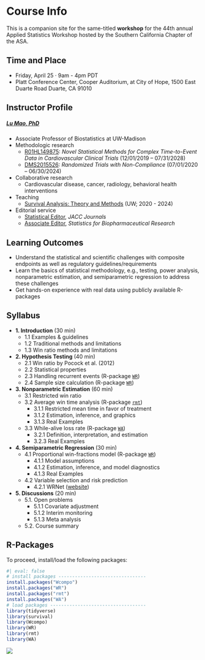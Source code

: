 # Course Info {.unnumbered}

This is a companion site for the same-titled **workshop** for the 
<!-- [2024 Society for Clinical Trials (SCT) Annual Meeting](https://www.sctweb.org/meeting/){target="_blank"}  -->
<!-- [2024 Joint Statistical Meetings](https://ww2.amstat.org/meetings/jsm/2024/){target="_blank"} -->
<!-- given on August 3, 2024 at the Oregon Convention Center  ([map](https://www.google.com/maps/place/Oregon+Convention+Center/@45.5286643,-122.6644354,17z/data=!3m1!5s0x5495a0ac4baa7e7d:0x15944efeed85f980!4m10!1m2!2m1!1sOregon+Convention+Center+!3m6!1s0x5495a0adc5ff1af5:0x610cf37babf5b9df!8m2!3d45.5286606!4d-122.6618605!15sChhPcmVnb24gQ29udmVudGlvbiBDZW50ZXKSARFjb252ZW50aW9uX2NlbnRlcuABAA!16zL20vMDdzdHM0?entry=ttu){target="_blank"}) in Portland, OR. -->
44th annual Applied Statistics Workshop hosted by the Southern California
Chapter of the ASA. 

## Time and Place

-   Friday, April 25 · 9am - 4pm PDT
-   Platt Conference Center, Cooper Auditorium, at City of Hope, 1500 East Duarte
Road Duarte, CA 91010

## Instructor Profile

##### [Lu Mao, PhD](https://lmaowisc.github.io/){target="_blank"} 

-   Associate Professor of Biostatistics at UW-Madison
-   Methodologic research
    -   [R01HL149875](https://reporter.nih.gov/search/9aSu5u3xlE26GrjbF_4cBg/project-details/10734551){target="_blank"}: *Novel Statistical Methods for Complex Time-to-Event Data in Cardiovascular Clinical Trials* (12/01/2019 – 07/31/2028)
    -   [DMS2015526](https://www.nsf.gov/awardsearch/showAward?AWD_ID=2015526){target="_blank"}: *Randomized Trials with Non-Compliance* (07/01/2020 – 06/30/2024)
-   Collaborative research
    -   Cardiovascular disease, cancer, radiology, behavioral health interventions
-   Teaching
    -   [Survival Analysis: Theory and Methods](https://lmaowisc.github.io/BMI741){target="_blank"} (UW; 2020 - 2024)
-   Editorial service
    -   [Statistical Editor](https://www.jacc.org/journal/heart-failure/editorial-board){target="_blank"}, *JACC Journals*
    -   [Associate Editor](https://www.tandfonline.com/action/journalInformation?show=editorialBoard&journalCode=usbr20){target="_blank"}, *Statistics for Biopharmaceutical Research*

## Learning Outcomes

-   Understand the statistical and scientific challenges with composite endpoints as well as regulatory guidelines/requirements
-   Learn the basics of statistical methodology, e.g., testing, power analysis, nonparametric estimation, and semiparametric regression to address these challenges
-   Get hands-on experience with real data using publicly available R-packages

## Syllabus

-   **1. Introduction** (30 min)
    -   1.1 Examples & guidelines
    -   1.2 Traditional methods and limitations
    -   1.3 Win ratio methods and limitations
-   **2. Hypothesis Testing** (40 min)
    -   2.1 Win ratio by Pocock et al. (2012)
    -   2.2 Statistical properties
    -   2.3 Handling recurrent events (R-package [`WR`](https://cran.r-project.org/package=WR){target="_blank"})
    -   2.4 Sample size calculation (R-package [`WR`](https://cran.r-project.org/package=WR){target="_blank"})
-   **3. Nonparametric Estimation** (60 min)
    -   3.1 Restricted win ratio
    -   3.2 Average win time analysis (R-package [`rmt`](https://cran.r-project.org/package=rmt){target="_blank"})
        -   3.1.1 Restricted mean time in favor of treatment
        -   3.1.2 Estimation, inference, and graphics
        -   3.1.3 Real Examples
    -   3.3 While-alive loss rate (R-package [`WA`](https://cran.r-project.org/package=WA){target="_blank"})
        -   3.2.1 Definition, interpretation, and estimation
        -   3.2.3 Real Examples
-   **4. Semiparametric Regression** (30 min)
    -   4.1 Proportional win-fractions model (R-package [`WR`](https://cran.r-project.org/package=WR){target="_blank"})
        -   4.1.1 Model assumptions
        -   4.1.2 Estimation, inference, and model diagnostics
        -   4.1.3 Real Examples
    -   4.2 Variable selection and risk prediction
        -   4.2.1 WRNet ([website](https://lmaowisc.github.io/wrnet){target="_blank"})
-   **5. Discussions** (20 min)
    -   5.1. Open problems
        -   5.1.1 Covariate adjustment
        -   5.1.2 Interim monitoring
        -   5.1.3 Meta analysis
    -   5.2. Course summary

## R-Packages

To proceed, install/load the following packages:

```r
#| eval: false
# install packages --------------------------------
install.packages("Wcompo")
install.packages("WR")
install.packages("rmt")
install.packages("WA")
# load packages -----------------------------------
library(tidyverse)
library(survival)
library(Wcompo)
library(WR)
library(rmt)
library(WA)
```

![](images/intro_Ntrial_title.png)
